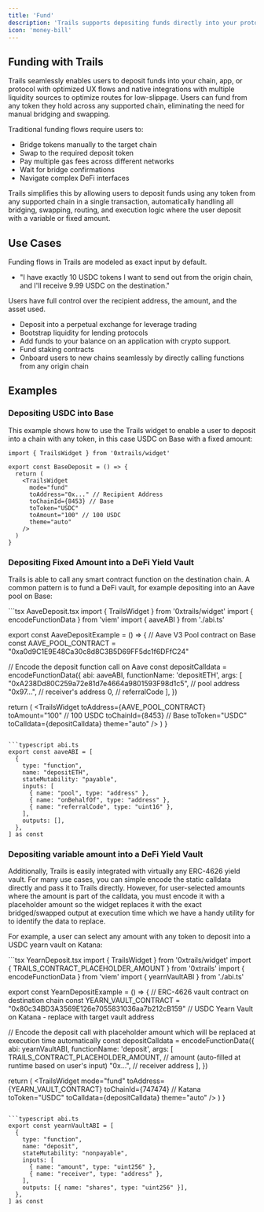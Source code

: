 ```yaml
---
title: 'Fund'
description: 'Trails supports depositing funds directly into your protocol, app, or chain to boost TVL'
icon: 'money-bill'
---
```


## Funding with Trails

Trails seamlessly enables users to deposit funds into your chain, app, or protocol with optimized UX flows and native integrations with multiple liquidity sources to optimize routes for low-slippage. Users can fund from any token they hold across any supported chain, eliminating the need for manual bridging and swapping.

Traditional funding flows require users to:
- Bridge tokens manually to the target chain
- Swap to the required deposit token
- Pay multiple gas fees across different networks
- Wait for bridge confirmations
- Navigate complex DeFi interfaces

Trails simplifies this by allowing users to deposit funds using any token from any supported chain in a single transaction, automatically handling all bridging, swapping, routing, and execution logic where the user deposit with a variable or fixed amount.

## Use Cases

Funding flows in Trails are modeled as exact input by default.

- "I have exactly 10 USDC tokens I want to send out from the origin chain, and I'll receive 9.99 USDC on the destination."

Users have full control over the recipient address, the amount, and the asset used.

- Deposit into a perpetual exchange for leverage trading
- Bootstrap liquidity for lending protocols
- Add funds to your balance on an application with crypto support.
- Fund staking contracts
- Onboard users to new chains seamlessly by directly calling functions from any origin chain



## Examples

### Depositing USDC into Base

This example shows how to use the Trails widget to enable a user to deposit into a chain with any token, in this case USDC on Base with a fixed amount:

<CodeGroup>

```tsx SimpleStaticDeposit.tsx
import { TrailsWidget } from '0xtrails/widget'

export const BaseDeposit = () => {
  return (
    <TrailsWidget
      mode="fund"
      toAddress="0x..." // Recipient Address
      toChainId={8453} // Base
      toToken="USDC"
      toAmount="100" // 100 USDC
      theme="auto"
    />
  )
}
```
</CodeGroup>

### Depositing Fixed Amount into a DeFi Yield Vault

Trails is able to call any smart contract function on the destination chain. A common pattern is to fund a DeFi vault, for example depositing into an Aave pool on Base:

<CodeGroup>
```tsx AaveDeposit.tsx
import { TrailsWidget } from '0xtrails/widget'
import { encodeFunctionData } from 'viem'
import { aaveABI } from './abi.ts'

export const AaveDepositExample = () => {
  // Aave V3 Pool contract on Base
  const AAVE_POOL_CONTRACT = "0xa0d9C1E9E48Ca30c8d8C3B5D69FF5dc1f6DFfC24"
  
  // Encode the deposit function call on Aave
  const depositCalldata = encodeFunctionData({
    abi: aaveABI,
    functionName: 'depositETH',
    args: [
      "0xA238Dd80C259a72e81d7e4664a9801593F98d1c5", // pool address
      "0x97...", // receiver's address
      0, // referralCode
    ],
  })

  return (
    <TrailsWidget
      toAddress={AAVE_POOL_CONTRACT}
      toAmount="100" // 100 USDC
      toChainId={8453} // Base
      toToken="USDC"
      toCalldata={depositCalldata}
      theme="auto"
    />
  )
}
```

```typescript abi.ts
export const aaveABI = [
  {
    type: "function",
    name: "depositETH",
    stateMutability: "payable",
    inputs: [
      { name: "pool", type: "address" },
      { name: "onBehalfOf", type: "address" },
      { name: "referralCode", type: "uint16" },
    ],
    outputs: [],
  },
] as const
```
</CodeGroup>

### Depositing variable amount into a DeFi Yield Vault

Additionally, Trails is easily integrated with virtually any ERC-4626 yield vault. For many use cases, you can simple encode the static calldata directly and pass it to Trails directly. However, for user-selected amounts where the amount is part of the calldata, you must encode it with a placeholder amount so the widget replaces it with the exact bridged/swapped output at execution time which we have a handy utility for to identify the data to replace.

For example, a user can select any amount with any token to deposit into a USDC yearn vault on Katana:

<CodeGroup>
```tsx YearnDeposit.tsx
import { TrailsWidget } from '0xtrails/widget'
import { TRAILS_CONTRACT_PLACEHOLDER_AMOUNT } from '0xtrails'
import { encodeFunctionData } from 'viem'
import { yearnVaultABI } from './abi.ts'

export const YearnDepositExample = () => {
  // ERC-4626 vault contract on destination chain
  const YEARN_VAULT_CONTRACT = "0x80c34BD3A3569E126e7055831036aa7b212cB159" // USDC Yearn Vault on Katana - replace with target vault address

  // Encode the deposit call with placeholder amount which will be replaced at execution time automatically
  const depositCalldata = encodeFunctionData({
    abi: yearnVaultABI,
    functionName: 'deposit',
    args: [
      TRAILS_CONTRACT_PLACEHOLDER_AMOUNT, // amount (auto-filled at runtime based on user's input)
      "0x...", // receiver address
    ],
  })

  return (
    <TrailsWidget
      mode="fund"
      toAddress={YEARN_VAULT_CONTRACT}
      toChainId={747474} // Katana
      toToken="USDC"
      toCalldata={depositCalldata}
      theme="auto"
    />
  )
}
```

```typescript abi.ts
export const yearnVaultABI = [
  {
    type: "function",
    name: "deposit",
    stateMutability: "nonpayable",
    inputs: [
      { name: "amount", type: "uint256" },
      { name: "receiver", type: "address" },
    ],
    outputs: [{ name: "shares", type: "uint256" }],
  },
] as const
```
</CodeGroup>


